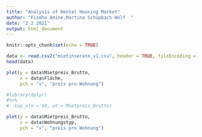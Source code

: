 ```yaml
---
title: "Analysis of Rental Housing Market"
author: "Fiseha Amine,Martina Schüpbach-Wolf  "
date: "2 2 2021"
output: html_document
---
```


```r
knitr::opts_chunk$set(echo = TRUE)
```



```r

data <- read.csv2("mietinserate_v1.csv", header = TRUE, fileEncoding = "UTF-8")
head(data)

```
```r
plot(y = data$Mietpreis_Brutto,
     x = data$Fläche,
     pch = "x", "preis pro Wohnung")
```


```r
#library(dplyr)
#%>%
#  top_n(n = 10, wt = Mietpreis_Brutto)

```


```r
plot(y = data$Mietpreis_Brutto,
     x = data$Wohnungstyp,
     pch = "x", "preis pro Wohnung")
```

